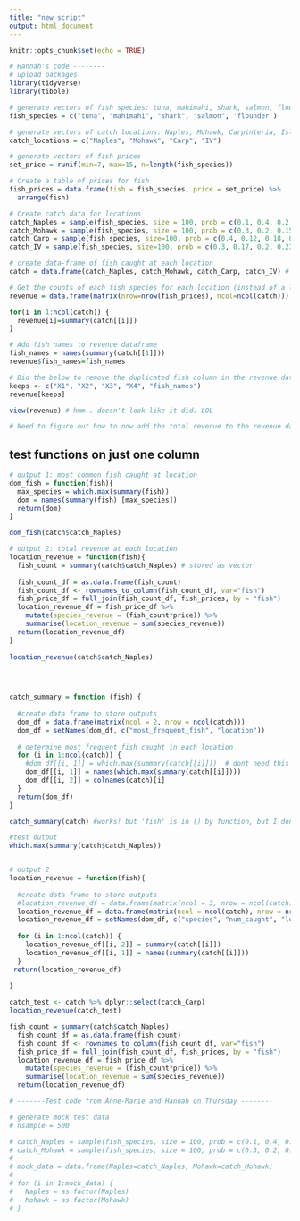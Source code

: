 ```yaml
---
title: "new_script"
output: html_document
---
```


```r
knitr::opts_chunk$set(echo = TRUE)
```


```r
# Hannah's code --------
# upload packages
library(tidyverse)
library(tibble)

# generate vectors of fish species: tuna, mahimahi, shark, salmon, flounder. 
fish_species = c("tuna", "mahimahi", "shark", "salmon", 'flounder')

# generate vectors of catch locations: Naples, Mohawk, Carpinteria, Isla Vista.
catch_locations = c("Naples", "Mohawk", "Carp", "IV")

# generate vectors of fish prices
set_price = runif(min=7, max=15, n=length(fish_species))

# Create a table of prices for fish
fish_prices = data.frame(fish = fish_species, price = set_price) %>%
  arrange(fish)

# Create catch data for locations
catch_Naples = sample(fish_species, size = 100, prob = c(0.1, 0.4, 0.2, 0.15, 0.15), replace = T)
catch_Mohawk = sample(fish_species, size = 100, prob = c(0.3, 0.2, 0.15, 0.2, 0.15), replace = T)
catch_Carp = sample(fish_species, size=100, prob = c(0.4, 0.12, 0.18, 0.1, 0.2), replace = T)
catch_IV = sample(fish_species, size=100, prob = c(0.3, 0.17, 0.2, 0.23, 0.1), replace = T)

# create data-frame of fish caught at each location
catch = data.frame(catch_Naples, catch_Mohawk, catch_Carp, catch_IV) # values already recognized as a factor

# Get the counts of each fish species for each location (instead of a list of 100)
revenue = data.frame(matrix(nrow=nrow(fish_prices), ncol=ncol(catch)))

for(i in 1:ncol(catch)) {
  revenue[i]=summary(catch[[i]])
}

# Add fish names to revenue dataframe
fish_names = names(summary(catch[[1]]))
revenue$fish_names=fish_names 

# Did the below to remove the duplicated fish column in the revenue dataframe. Not sure if this is the best way..?
keeps <- c("X1", "X2", "X3", "X4", "fish_names")
revenue[keeps]

view(revenue) # hmm.. doesn't look like it did. LOL

# Need to figure out how to now add the total revenue to the revenue dataframe?


```


## test functions on just one column
```r

# output 1: most common fish caught at location
dom_fish = function(fish){
  max_species = which.max(summary(fish))
  dom = names(summary(fish) [max_species])
  return(dom)
}

dom_fish(catch$catch_Naples)

# output 2: total revenue at each location
location_revenue = function(fish){
  fish_count = summary(catch$catch_Naples) # stored as vector
  
  fish_count_df = as.data.frame(fish_count)
  fish_count_df <- rownames_to_column(fish_count_df, var="fish")
  fish_price_df = full_join(fish_count_df, fish_prices, by = "fish")
  location_revenue_df = fish_price_df %>% 
    mutate(species_revenue = (fish_count*price)) %>% 
    summarise(location_revenue = sum(species_revenue))
  return(location_revenue_df)
}
  
location_revenue(catch$catch_Naples)

  



```


```r

catch_summary = function (fish) {
  
  #create data frame to store outputs
  dom_df = data.frame(matrix(ncol = 2, nrow = ncol(catch)))
  dom_df = setNames(dom_df, c("most_frequent_fish", "location"))
  
  # determine most frequent fish caught in each location
  for (i in 1:ncol(catch)) {
    #dom_df[[i, 1]] = which.max(summary(catch[[i]]))  # dont need this bc it reports the number of occurances of the most frequent fish and we just want the name
    dom_df[[i, 1]] = names(which.max(summary(catch[[i]])))
    dom_df[[i, 2]] = colnames(catch)[i]
  }
  return(dom_df)
}

catch_summary(catch) #works! but 'fish' is in () by function, but I dont use fish in the functin. is that an issue?

#test output
which.max(summary(catch$catch_Naples))


# output 2
location_revenue = function(fish){
  
  #create data frame to store outputs
  #location_revenue_df = data.frame(matrix(ncol = 3, nrow = ncol(catch)*ncol(fish_prices)))
  location_revenue_df = data.frame(matrix(ncol = ncol(catch), nrow = nrow(fish_prices)))
  location_revenue_df = setNames(dom_df, c("species", "num_caught", "location"))
  
  for (i in 1:ncol(catch)) {
    location_revenue_df[[i, 2]] = summary(catch[[i]])
    location_revenue_df[[i, 1]] = names(summary(catch[[i]]))
  }
 return(location_revenue_df) 

}
  
catch_test <- catch %>% dplyr::select(catch_Carp)
location_revenue(catch_test)

fish_count = summary(catch$catch_Naples)
  fish_count_df = as.data.frame(fish_count)
  fish_count_df <- rownames_to_column(fish_count_df, var="fish")
  fish_price_df = full_join(fish_count_df, fish_prices, by = "fish")
  location_revenue_df = fish_price_df %>% 
    mutate(species_revenue = (fish_count*price)) %>% 
    summarise(location_revenue = sum(species_revenue))
  return(location_revenue_df)


```


```r
# -------Test code from Anne-Marie and Hannah on Thursday --------

# generate mock test data
# nsample = 500

# catch_Naples = sample(fish_species, size = 100, prob = c(0.1, 0.4, 0.2, 0.15, 0.15), replace = T)
# catch_Mohawk = sample(fish_species, size = 100, prob = c(0.3, 0.2, 0.15, 0.2, 0.15), replace = T)
# 
# mock_data = data.frame(Naples=catch_Naples, Mohawk=catch_Mohawk) 
# 
# for (i in 1:mock_data) {
#   Naples = as.factor(Naples)
#   Mohawk = as.factor(Mohawk)
# }

```

